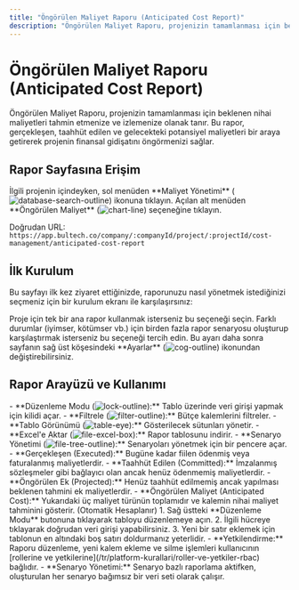 ```yaml
---
title: "Öngörülen Maliyet Raporu (Anticipated Cost Report)"
description: "Öngörülen Maliyet Raporu, projenizin tamamlanması için beklenen nihai maliyetleri tahmin etmenize ve izlemenize olanak tanır."
---
```


# Öngörülen Maliyet Raporu (Anticipated Cost Report)

Öngörülen Maliyet Raporu, projenizin tamamlanması için beklenen nihai maliyetleri tahmin etmenize ve izlemenize olanak tanır. Bu rapor, gerçekleşen, taahhüt edilen ve gelecekteki potansiyel maliyetleri bir araya getirerek projenin finansal gidişatını öngörmenizi sağlar.

## Rapor Sayfasına Erişim

<Steps>
  <Step title="Maliyet Yönetimine Gidin">
    İlgili projenin içindeyken, sol menüden **Maliyet Yönetimi** (<img src="/icons/database-search-outline.svg" alt="database-search-outline" className="inline align-middle dark:invert" style={{width: '16px', height: '16px', margin: 0}} />) ikonuna tıklayın.
  </Step>
  <Step title="Öngörülen Maliyet'i Seçin">
    Açılan alt menüden **Öngörülen Maliyet** (<img src="/icons/chart-line.svg" alt="chart-line" className="inline align-middle dark:invert" style={{width: '16px', height: '16px', margin: 0}} />) seçeneğine tıklayın.
  </Step>
</Steps>

Doğrudan URL: `https://app.bultech.co/company/:companyId/project/:projectId/cost-management/anticipated-cost-report`

## İlk Kurulum

Bu sayfayı ilk kez ziyaret ettiğinizde, raporunuzu nasıl yönetmek istediğinizi seçmeniz için bir kurulum ekranı ile karşılaşırsınız:

<CardGroup cols={2}>
  <Card title="Varsayılan Rapor" icon="file-chart-outline">
    Proje için tek bir ana rapor kullanmak isterseniz bu seçeneği seçin.
  </Card>
  <Card title="Senaryo Bazlı Raporlama" icon="file-multiple-outline">
    Farklı durumlar (iyimser, kötümser vb.) için birden fazla rapor senaryosu oluşturup karşılaştırmak isterseniz bu seçeneği tercih edin.
  </Card>
</CardGroup>

<Info>
Bu ayarı daha sonra sayfanın sağ üst köşesindeki **Ayarlar** (<img src="/icons/cog-outline.svg" alt="cog-outline" className="inline align-middle dark:invert" style={{width: '16px', height: '16px', margin: 0}} />) ikonundan değiştirebilirsiniz.
</Info>

## Rapor Arayüzü ve Kullanımı

<AccordionGroup>
  <Accordion title="Global Aksiyonlar">
    - **Düzenleme Modu (<img src="/icons/lock-outline.svg" alt="lock-outline" className="inline align-middle dark:invert" style={{width: '16px', height: '16px', margin: 0}} />):** Tablo üzerinde veri girişi yapmak için kilidi açar.
    - **Filtrele (<img src="/icons/filter-outline.svg" alt="filter-outline" className="inline align-middle dark:invert" style={{width: '16px', height: '16px', margin: 0}} />):** Bütçe kalemlerini filtreler.
    - **Tablo Görünümü (<img src="/icons/table-eye.svg" alt="table-eye" className="inline align-middle dark:invert" style={{width: '16px', height: '16px', margin: 0}} />):** Gösterilecek sütunları yönetir.
    - **Excel'e Aktar (<img src="/icons/file-excel-box.svg" alt="file-excel-box" className="inline align-middle dark:invert" style={{width: '16px', height: '16px', margin: 0}} />):** Rapor tablosunu indirir.
    - **Senaryo Yönetimi (<img src="/icons/file-tree-outline.svg" alt="file-tree-outline" className="inline align-middle dark:invert" style={{width: '16px', height: '16px', margin: 0}} />):** Senaryoları yönetmek için bir pencere açar.
  </Accordion>
  <Accordion title="Rapor Tablosu Sütunları">
    - **Gerçekleşen (Executed):** Bugüne kadar fiilen ödenmiş veya faturalanmış maliyetlerdir.
    - **Taahhüt Edilen (Committed):** İmzalanmış sözleşmeler gibi bağlayıcı olan ancak henüz ödenmemiş maliyetlerdir.
    - **Öngörülen Ek (Projected):** Henüz taahhüt edilmemiş ancak yapılması beklenen tahmini ek maliyetlerdir.
    - **Öngörülen Maliyet (Anticipated Cost):** Yukarıdaki üç maliyet türünün toplamıdır ve kalemin nihai maliyet tahminini gösterir. (Otomatik Hesaplanır)
  </Accordion>
  <Accordion title="Veri Girişi ve Düzenleme">
    1.  Sağ üstteki **Düzenleme Modu** butonuna tıklayarak tabloyu düzenlemeye açın.
    2.  İlgili hücreye tıklayarak doğrudan veri girişi yapabilirsiniz.
    3.  Yeni bir satır eklemek için tablonun en altındaki boş satırı doldurmanız yeterlidir.
  </Accordion>
  <Accordion title="Önemli Notlar">
    - **Yetkilendirme:** Raporu düzenleme, yeni kalem ekleme ve silme işlemleri kullanıcının [rollerine ve yetkilerine](/tr/platform-kurallari/roller-ve-yetkiler-rbac) bağlıdır.
    - **Senaryo Yönetimi:** Senaryo bazlı raporlama aktifken, oluşturulan her senaryo bağımsız bir veri seti olarak çalışır.
  </Accordion>
</AccordionGroup>
